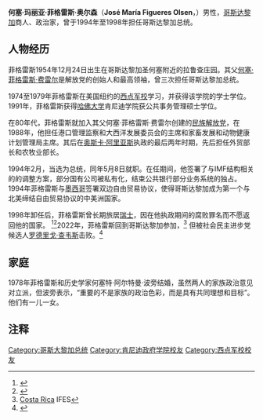 {{Spanish name|first=菲格雷斯|second=奥尔森}} 
{{Infobox Officeholder
|name       =何塞·玛丽亚·菲格雷斯·奥尔森
|image      = José María Figueres.jpg
|smallimage =
|caption    =
|order      = 第42屆[[哥斯达黎加总统|哥斯达黎加总统]]
|term_start = 1994年5月8日
|term_end   = 1998年5月8日
|predecessor =[[拉斐尔·安赫尔·卡尔德隆·福涅尔|拉斐尔·安赫尔·卡尔德隆·福涅尔]]
|successor   =[[米格尔·安赫尔·罗德里格斯|米格尔·安赫尔·罗德里格斯]]
|birth_date     = 1954年12月24日
|birth_place    = {{CRC}}[[圣何塞|圣何塞]]
|constituency   =
|party          = [[民族解放党|民族解放党]]
|spouse         = 
|profession     = 商人
|religion       = 
|signature      = 
|footnotes      =
}}

'''何塞·玛丽亚·菲格雷斯·奥尔森'''（'''José María Figueres Olsen'''，{{bd|1954年|12月24日|||catIdx=Figueres}}）男性，[[哥斯达黎加|哥斯达黎加]]商人、政治家，曾于1994年至1998年担任哥斯达黎加总统。

== 人物经历 ==

菲格雷斯1954年12月24日出生在哥斯达黎加圣何塞附近的拉鲁查庄园。其父[[何塞·菲格雷斯·费雷尔|何塞·菲格雷斯·费雷尔]]是解放党的创始人和最高领袖，曾三次担任哥斯达黎加总统。

1974至1979年菲格雷斯在美国纽约的[[西点军校|西点军校]]学习，并获得该学院的学士学位。1991年，菲格雷斯获得[[哈佛大学|哈佛大学]]肯尼迪学院获公共事务管理硕士学位。

在80年代，菲格雷斯就加入其父何塞·菲格雷斯·费雷尔创建的[[民族解放党|民族解放党]]，在1988年，他担任港口管理监察和大西洋发展委员会的主席和家畜发展和动物健康计划管理局主席。其后在[[奥斯卡·阿里亚斯|奥斯卡·阿里亚斯]]执政的最后两年时期，先后担任外贸部长和农牧业部长。

1994年2月，当选为总统，同年5月8日就职。在任期间，他签署了与IMF结构相关的的调整方案，部分国有公司被私有化，结束公共银行部分业务系统的独占。1994年菲格雷斯与[[墨西哥|墨西哥]]签署双边自由贸易协议，使得哥斯达黎加成为第一个与北美缔结自由贸易协议的中美洲国家。

1998年卸任后，菲格雷斯曾长期旅居[[瑞士|瑞士]]，因在他执政期间的腐败罪名而不愿返回他的国家。 <ref name=ticotimes_1_31_05>{{cite web|url=http://www.ticotimes.net/dailyarchive/2005_01/daily_01_31_05.htm#story1|title=Costa Rican parties in crisis a year away from elections|publisher=Tico Times|accessdate=2009-05-13|deadurl=yes|archiveurl=https://web.archive.org/web/20090517034449/http://www.ticotimes.net/dailyarchive/2005_01/daily_01_31_05.htm#story1|archivedate=2009-05-17}}</ref><ref>{{cite web|url=http://insidecostarica.com/dailynews/2005/january/17/nac0.htm|title=Former President Figueres' Brother Quits Party|publisher=insidecostarica.com|accessdate=2009-05-13|archive-date=2008-12-04|archive-url=https://web.archive.org/web/20081204151450/http://insidecostarica.com/dailynews/2005/january/17/nac0.htm|dead-url=no}}</ref>2022年，菲格雷斯回到哥斯达黎加参加{{link-en|2022年哥斯达黎加总统选举|2022 Costa Rican general election|总统选举}}，<ref>[http://www.electionguide.org/elections/id/2780/ Costa Rica] {{Wayback|url=http://www.electionguide.org/elections/id/2780/ |date=20170223160619 }} IFES</ref> 但被社会民主进步党候选人[[罗德里戈·查韦斯|罗德里戈·查韦斯]]击败。<ref>{{cite web |author1=サンパウロ共同 |title=コスタリカ、中道右派が勝利　大統領選、チャベス前財務相 |url=https://www.nippon.com/ja/news/kd883548813598556160/ |website=日本网 |accessdate=2022-04-04 |language=ja}}</ref>

== 家庭 ==

1978年菲格雷斯和历史学家何塞特·阿尔特曼·波旁结婚，虽然两人的家族政治意见对立派，但波旁表示，“重要的不是家族的政治色彩，而是具有共同理想和目标”。他们有一儿一女。

== 注释 ==
{{reflist}}

{{DEFAULTSORT:Figueres, Jose}}
[[Category:哥斯大黎加总统|Category:哥斯大黎加总统]]
[[Category:肯尼迪政府学院校友|Category:肯尼迪政府学院校友]]
[[Category:西点军校校友|Category:西点军校校友]]